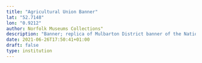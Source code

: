 ```yaml
---
title: "Agricultural Union Banner"
lat: "52.7148"
lon: "0.9212"
author: Norfolk Museums Collections"
description: "Banner; replica of Mulbarton District banner of the National Agricultural Labourers and Rural Workers Union; green linen with black braid edging and bottom fringe; painted panels with plough, rural scenes and lettering; wooden baton at top with five cloth attachments; commissioned by the BBC for use in a drama/documentary about the Burston Strike School filmed in Norfolk in September/October 1984; banner made in 1984 by John and Tricia Thompson; original was made 1910 - 1920 and used in 1923 during Farmworkers' Strike (photograph of banner being carried at Wicklewood GRSRM : 1982.30.10); original now in People's History Museum, Manchester."
date: 2021-06-26T17:50:41+01:00
draft: false
type: institution
---
```

